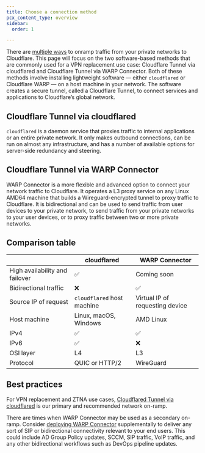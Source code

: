 ```yaml
---
title: Choose a connection method
pcx_content_type: overview
sidebar:
  order: 1

---
```


There are [multiple ways](/reference-architecture/architectures/sase/#connecting-networks) to onramp traffic from your private networks to Cloudflare. This page will focus on the two software-based methods that are commonly used for a VPN replacement use case: Cloudflare Tunnel via cloudflared and Cloudflare Tunnel via WARP Connector. Both of these methods involve installing lightweight software — either `cloudflared` or Cloudflare WARP — on a host machine in your network. The software creates a secure tunnel, called a Cloudflare Tunnel, to connect services and applications to Cloudflare’s global network.

## Cloudflare Tunnel via cloudflared

`cloudflared` is a daemon service that proxies traffic to internal applications or an entire private network. It only makes outbound connections, can be run on almost any infrastructure, and has a number of available options for server-side redundancy and steering.

## Cloudflare Tunnel via WARP Connector

WARP Connector is a more flexible and advanced option to connect your network traffic to Cloudflare. It operates a L3 proxy service on any Linux AMD64 machine that builds a Wireguard-encrypted tunnel to proxy traffic to Cloudflare. It is bidirectional and can be used to send traffic from user devices to your private network, to send traffic from your private networks to your user devices, or to proxy traffic between two or more private networks.

## Comparison table

|                                | cloudflared                | WARP Connector                  |
| ------------------------------ | -------------------------- | ------------------------------- |
| High availability and failover | ✅                          | Coming soon                     |
| Bidirectional traffic          | ❌                          | ✅                               |
| Source IP of request           | `cloudflared` host machine | Virtual IP of requesting device |
| Host machine                   | Linux, macOS, Windows      | AMD Linux                       |
| IPv4                           | ✅                          | ✅                               |
| IPv6                           | ✅                          | ❌                               |
| OSI layer                      | L4                         | L3                              |
| Protocol                       | QUIC or HTTP/2             | WireGuard                       |

## Best practices

For VPN replacement and ZTNA use cases, [Cloudflared Tunnel via cloudflared](/learning-paths/replace-vpn/connect-private-network/cloudflared/) is our primary and recommended network on-ramp.

There are times when WARP Connector may be used as a secondary on-ramp. Consider [deploying WARP Connector](/learning-paths/replace-vpn/connect-private-network/warp-connector/) supplementally to deliver any sort of SIP or bidirectional connectivity relevant to your end users. This could include AD Group Policy updates, SCCM, SIP traffic, VoIP traffic, and any other bidirectional workflows such as DevOps pipeline updates.
